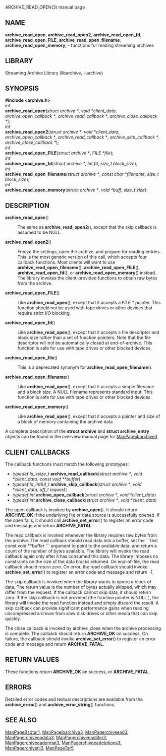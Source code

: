 ARCHIVE_READ_OPEN(3) manual page 
== NAME == 
'''archive_read_open''', 
'''archive_read_open2''', 
'''archive_read_open_fd''', 
'''archive_read_open_FILE''', 
'''archive_read_open_filename''', 
'''archive_read_open_memory''', 
- functions for reading streaming archives 
== LIBRARY == 
Streaming Archive Library (libarchive, -larchive) 
== SYNOPSIS == 
'''<nowiki>#include <archive.h></nowiki>''' 
<br> 
''int'' 
<br> 
'''archive_read_open'''(''struct archive *'', ''void *client_data'', ''archive_open_callback *'', ''archive_read_callback *'', ''archive_close_callback *''); 
<br> 
''int'' 
<br> 
'''archive_read_open2'''(''struct archive *'', ''void *client_data'', ''archive_open_callback *'', ''archive_read_callback *'', ''archive_skip_callback *'', ''archive_close_callback *''); 
<br> 
''int'' 
<br> 
'''archive_read_open_FILE'''(''struct archive *'', ''FILE *file''); 
<br> 
''int'' 
<br> 
'''archive_read_open_fd'''(''struct archive *'', ''int fd'', ''size_t block_size''); 
<br> 
''int'' 
<br> 
'''archive_read_open_filename'''(''struct archive *'', ''const char *filename'', ''size_t block_size''); 
<br> 
''int'' 
<br> 
'''archive_read_open_memory'''(''struct archive *'', ''void *buff'', ''size_t size''); 
== DESCRIPTION == 
<dl> 
<dt>'''archive_read_open'''()</dt><dd> 
The same as 
'''archive_read_open2'''(), 
except that the skip callback is assumed to be 
NULL. 
</dd><dt>'''archive_read_open2'''()</dt><dd> 
Freeze the settings, open the archive, and prepare for reading entries. 
This is the most generic version of this call, which accepts 
four callback functions. 
Most clients will want to use 
'''archive_read_open_filename'''(), 
'''archive_read_open_FILE'''(), 
'''archive_read_open_fd'''(), 
or 
'''archive_read_open_memory'''() 
instead. 
The library invokes the client-provided functions to obtain 
raw bytes from the archive. 
</dd><dt>'''archive_read_open_FILE'''()</dt><dd> 
Like 
'''archive_read_open'''(), 
except that it accepts a 
''FILE *'' 
pointer. 
This function should not be used with tape drives or other devices 
that require strict I/O blocking. 
</dd><dt>'''archive_read_open_fd'''()</dt><dd> 
Like 
'''archive_read_open'''(), 
except that it accepts a file descriptor and block size rather than 
a set of function pointers. 
Note that the file descriptor will not be automatically closed at 
end-of-archive. 
This function is safe for use with tape drives or other blocked devices. 
</dd><dt>'''archive_read_open_file'''()</dt><dd> 
This is a deprecated synonym for 
'''archive_read_open_filename'''(). 
</dd><dt>'''archive_read_open_filename'''()</dt><dd> 
Like 
'''archive_read_open'''(), 
except that it accepts a simple filename and a block size. 
A NULL filename represents standard input. 
This function is safe for use with tape drives or other blocked devices. 
</dd><dt>'''archive_read_open_memory'''()</dt><dd> 
Like 
'''archive_read_open'''(), 
except that it accepts a pointer and size of a block of 
memory containing the archive data. 
</dd></dl> 

A complete description of the 
'''struct archive''' 
and 
'''struct archive_entry''' 
objects can be found in the overview manual page for 
[[ManPageibarchive3]]. 
== CLIENT CALLBACKS == 
The callback functions must match the following prototypes: 
<ul> 
<li> 
''typedef la_ssize_t'' 
'''archive_read_callback'''(''struct archive *'', ''void *client_data'', ''const void **buffer'') 
</li><li> 
''typedef la_int64_t'' 
'''archive_skip_callback'''(''struct archive *'', ''void *client_data'', ''off_t request'') 
</li><li> 
''typedef int'' 
'''archive_open_callback'''(''struct archive *'', ''void *client_data'') 
</li><li> 
''typedef int'' 
'''archive_close_callback'''(''struct archive *'', ''void *client_data'') 
</li></ul> 

The open callback is invoked by 
'''archive_open'''(). 
It should return 
'''ARCHIVE_OK''' 
if the underlying file or data source is successfully 
opened. 
If the open fails, it should call 
'''archive_set_error'''() 
to register an error code and message and return 
'''ARCHIVE_FATAL'''. 

The read callback is invoked whenever the library 
requires raw bytes from the archive. 
The read callback should read data into a buffer, 
set the 
```text
const void **buffer 
```
argument to point to the available data, and 
return a count of the number of bytes available. 
The library will invoke the read callback again 
only after it has consumed this data. 
The library imposes no constraints on the size 
of the data blocks returned. 
On end-of-file, the read callback should 
return zero. 
On error, the read callback should invoke 
'''archive_set_error'''() 
to register an error code and message and 
return -1. 

The skip callback is invoked when the 
library wants to ignore a block of data. 
The return value is the number of bytes actually 
skipped, which may differ from the request. 
If the callback cannot skip data, it should return 
zero. 
If the skip callback is not provided (the 
function pointer is 
NULL ), 
the library will invoke the read function 
instead and simply discard the result. 
A skip callback can provide significant 
performance gains when reading uncompressed 
archives from slow disk drives or other media 
that can skip quickly. 

The close callback is invoked by archive_close when 
the archive processing is complete. 
The callback should return 
'''ARCHIVE_OK''' 
on success. 
On failure, the callback should invoke 
'''archive_set_error'''() 
to register an error code and message and 
return 
'''ARCHIVE_FATAL.''' 
== RETURN VALUES == 
These functions return 
'''ARCHIVE_OK''' 
on success, or 
'''ARCHIVE_FATAL'''. 
== ERRORS == 
Detailed error codes and textual descriptions are available from the 
'''archive_errno'''() 
and 
'''archive_error_string'''() 
functions. 
== SEE ALSO == 
[[ManPageBsdtar1]], 
[[ManPageibarchive3]], 
[[ManPagerchiveead3]], 
[[ManPagerchiveeadata3]], 
[[ManPagerchiveeadilter3]], 
[[ManPagerchiveeadormat3]], 
[[ManPagerchiveeadetptions3]], 
[[ManPagerchivetil3]], 
[[ManPageTar5]] 
